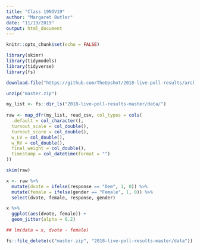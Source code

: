 ```yaml
---
title: "Class 19NOV19"
author: "Margaret Butler"
date: "11/19/2019"
output: html_document
---
```


```r
knitr::opts_chunk$set(echo = FALSE)

library(skimr)
library(tidymodels)
library(tidyverse)
library(fs)
```

```r

download.file("https://github.com/TheUpshot/2018-live-poll-results/archive/master.zip", destfile = "master.zip")

```

```r

unzip("master.zip")

my_list <- fs::dir_ls("2018-live-poll-results-master/data/")
  
raw <- map_dfr(my_list, read_csv, col_types = cols(
  .default = col_character(),
  turnout_scale = col_double(),
  turnout_score = col_double(),
  w_LV = col_double(),
  w_RV = col_double(),
  final_weight = col_double(),
  timestamp = col_datetime(format = "")
))

```

```r

skim(raw)

```

```r

x <- raw %>% 
  mutate(dvote = ifelse(response == "Dem", 1, 0)) %>% 
  mutate(female = ifelse(gender == "Female", 1, 0)) %>% 
  select(dvote, female, response, gender)

```

```r

x %>% 
  ggplot(aes(dvote, female)) +
  geom_jitter(alpha = 0.2) 

## lm(data = x, dvote ~ female)

```

```r
fs::file_delete(c("master.zip", "2018-live-poll-results-master/data"))
```